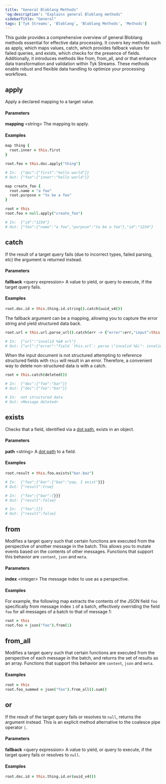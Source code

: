 ```yaml
---
title: "General Bloblang Methods"
'og:description': "Explains general Bloblang methods"
sidebarTitle: "General"
tags: ['Tyk Streams', 'Bloblang', 'Bloblang Methods', 'Methods']
---
```


This guide provides a comprehensive overview of general Bloblang methods essential for effective data processing. It covers key methods such as apply, which maps values, catch, which provides fallback values for failed queries, and exists, which checks for the presence of fields. Additionally, it introduces methods like from, from_all, and or that enhance data transformation and validation within Tyk Streams. These methods enable robust and flexible data handling to optimize your processing workflows.

## apply

Apply a declared mapping to a target value.

#### Parameters

**mapping** &lt;string&gt; The mapping to apply.  

#### Examples


```coffee
map thing {
  root.inner = this.first
}

root.foo = this.doc.apply("thing")

# In:  {"doc":{"first":"hello world"}}
# Out: {"foo":{"inner":"hello world"}}
```

```coffee
map create_foo {
  root.name = "a foo"
  root.purpose = "to be a foo"
}

root = this
root.foo = null.apply("create_foo")

# In:  {"id":"1234"}
# Out: {"foo":{"name":"a foo","purpose":"to be a foo"},"id":"1234"}
```

## catch

If the result of a target query fails (due to incorrect types, failed parsing, etc) the argument is returned instead.

#### Parameters

**fallback** &lt;query expression&gt; A value to yield, or query to execute, if the target query fails.  

#### Examples


```coffee
root.doc.id = this.thing.id.string().catch(uuid_v4())
```

The fallback argument can be a mapping, allowing you to capture the error string and yield structured data back.

```coffee
root.url = this.url.parse_url().catch(err -> {"error":err,"input":this.url})

# In:  {"url":"invalid %&# url"}
# Out: {"url":{"error":"field `this.url`: parse \"invalid %&\": invalid URL escape \"%&\"","input":"invalid %&# url"}}
```

When the input document is not structured attempting to reference structured fields with `this` will result in an error. Therefore, a convenient way to delete non-structured data is with a catch.

```coffee
root = this.catch(deleted())

# In:  {"doc":{"foo":"bar"}}
# Out: {"doc":{"foo":"bar"}}

# In:  not structured data
# Out: <Message deleted>
```

## exists

Checks that a field, identified via a [dot path](/5.6/product-stack/tyk-streaming/configuration/common-configuration/field-paths), exists in an object.

#### Parameters

**path** &lt;string&gt; A [dot path](/5.6/product-stack/tyk-streaming/configuration/common-configuration/field-paths) to a field.  

#### Examples

```coffee
root.result = this.foo.exists("bar.baz")

# In:  {"foo":{"bar":{"baz":"yep, I exist"}}}
# Out: {"result":true}

# In:  {"foo":{"bar":{}}}
# Out: {"result":false}

# In:  {"foo":{}}
# Out: {"result":false}
```

## from

Modifies a target query such that certain functions are executed from the perspective of another message in the batch. This allows you to mutate events based on the contents of other messages. Functions that support this behavior are `content`, `json` and `meta`.

#### Parameters

**index** &lt;integer&gt; The message index to use as a perspective.  

#### Examples


For example, the following map extracts the contents of the JSON field `foo` specifically from message index `1` of a batch, effectively overriding the field `foo` for all messages of a batch to that of message 1:

```coffee
root = this
root.foo = json("foo").from(1)
```

## from_all

Modifies a target query such that certain functions are executed from the perspective of each message in the batch, and returns the set of results as an array. Functions that support this behavior are `content`, `json` and `meta`.

#### Examples

```coffee
root = this
root.foo_summed = json("foo").from_all().sum()
```

## or

If the result of the target query fails or resolves to `null`, returns the argument instead. This is an explicit method alternative to the coalesce pipe operator `|`.

#### Parameters

**fallback** &lt;query expression&gt; A value to yield, or query to execute, if the target query fails or resolves to `null`.  

#### Examples

```coffee
root.doc.id = this.thing.id.or(uuid_v4())
```
